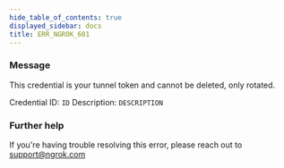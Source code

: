 ```yaml
---
hide_table_of_contents: true
displayed_sidebar: docs
title: ERR_NGROK_601
---
```




### Message

This credential is your tunnel token and cannot be deleted, only rotated.

Credential ID: `ID`
Description: `DESCRIPTION`

<ErrorDetails error="err_ngrok_601" />

### Further help

If you're having trouble resolving this error, please reach out to [support@ngrok.com](mailto:support@ngrok.com?subject=Help%20with%20ERR_NGROK_601)
